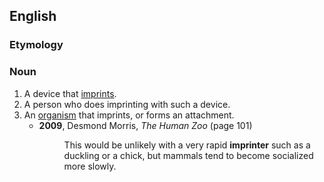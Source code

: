 ==English==

===Etymology===
{{suffix|en|imprint|er}}

===Noun===
{{en-noun}}

# A device that [[imprint]]s.
# A person who does imprinting with such a device.
# An [[organism]] that imprints, or forms an attachment.
#* '''2009''', Desmond Morris, ''The Human Zoo'' (page 101)
#*: This would be unlikely with a very rapid '''imprinter''' such as a duckling or a chick, but mammals tend to become socialized more slowly.